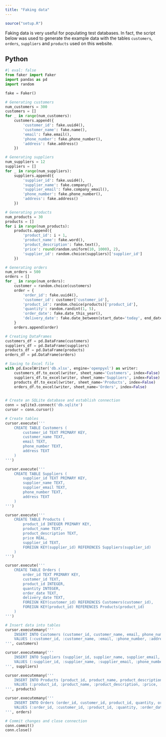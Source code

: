 ```yaml
---
title: "Faking data"
---
```

```r
source("setup.R")
```
Faking data is very useful for populating test databases. In fact, the script below was used to generate the example data with the tables `customers`, `orders`, `suppliers` and `products` used on this website.

::: {.panel-tabset}
## Python
```python
#| eval: false
from faker import Faker
import pandas as pd
import random

fake = Faker()

# Generating customers
num_customers = 300
customers = []
for _ in range(num_customers):
    customers.append({
        'customer_id': fake.uuid4(),
        'customer_name': fake.name(),
        'email': fake.email(),
        'phone_number': fake.phone_number(),
        'address': fake.address()
    })

# Generating suppliers
num_suppliers = 12
suppliers = []
for _ in range(num_suppliers):
    suppliers.append({
        'supplier_id': fake.uuid4(),
        'supplier_name': fake.company(),
        'supplier_email': fake.company_email(),
        'phone_number': fake.phone_number(),
        'address': fake.address()
    })

# Generating products
num_products = 30
products = []
for i in range(num_products):
    products.append({
        'product_id': i + 1,
        'product_name': fake.word(),
        'product_description': fake.text(),
        'price': round(random.uniform(10, 1000), 2),
        'supplier_id': random.choice(suppliers)['supplier_id']
    })

# Generating orders
num_orders = 500
orders = []
for _ in range(num_orders):
    customer = random.choice(customers)
    order = {
        'order_id': fake.uuid4(),
        'customer_id': customer['customer_id'],
        'product_id': random.choice(products)['product_id'],
        'quantity': random.randint(1, 5),
        'order_date': fake.date_this_year(),
        'delivery_date': fake.date_between(start_date='today', end_date='+30d')
    }
    orders.append(order)

# Creating DataFrames
customers_df = pd.DataFrame(customers)
suppliers_df = pd.DataFrame(suppliers)
products_df = pd.DataFrame(products)
orders_df = pd.DataFrame(orders)

# Saving to Excel file
with pd.ExcelWriter('db.xlsx', engine='openpyxl') as writer:
    customers_df.to_excel(writer, sheet_name='Customers', index=False)
    suppliers_df.to_excel(writer, sheet_name='Suppliers', index=False)
    products_df.to_excel(writer, sheet_name='Products', index=False)
    orders_df.to_excel(writer, sheet_name='Orders', index=False)
    

# Create an SQLite database and establish connection
conn = sqlite3.connect('db.sqlite')
cursor = conn.cursor()

# Create tables
cursor.execute('''
    CREATE TABLE Customers (
        customer_id TEXT PRIMARY KEY,
        customer_name TEXT,
        email TEXT,
        phone_number TEXT,
        address TEXT
    )
''')

cursor.execute('''
    CREATE TABLE Suppliers (
        supplier_id TEXT PRIMARY KEY,
        supplier_name TEXT,
        supplier_email TEXT,
        phone_number TEXT,
        address TEXT
    )
''')

cursor.execute('''
    CREATE TABLE Products (
        product_id INTEGER PRIMARY KEY,
        product_name TEXT,
        product_description TEXT,
        price REAL,
        supplier_id TEXT,
        FOREIGN KEY(supplier_id) REFERENCES Suppliers(supplier_id)
    )
''')

cursor.execute('''
    CREATE TABLE Orders (
        order_id TEXT PRIMARY KEY,
        customer_id TEXT,
        product_id INTEGER,
        quantity INTEGER,
        order_date TEXT,
        delivery_date TEXT,
        FOREIGN KEY(customer_id) REFERENCES Customers(customer_id),
        FOREIGN KEY(product_id) REFERENCES Products(product_id)
    )
''')

# Insert data into tables
cursor.executemany('''
    INSERT INTO Customers (customer_id, customer_name, email, phone_number, address)
    VALUES (:customer_id, :customer_name, :email, :phone_number, :address)
''', customers)

cursor.executemany('''
    INSERT INTO Suppliers (supplier_id, supplier_name, supplier_email, phone_number, address)
    VALUES (:supplier_id, :supplier_name, :supplier_email, :phone_number, :address)
''', suppliers)

cursor.executemany('''
    INSERT INTO Products (product_id, product_name, product_description, price, supplier_id)
    VALUES (:product_id, :product_name, :product_description, :price, :supplier_id)
''', products)

cursor.executemany('''
    INSERT INTO Orders (order_id, customer_id, product_id, quantity, order_date, delivery_date)
    VALUES (:order_id, :customer_id, :product_id, :quantity, :order_date, :delivery_date)
''', orders)

# Commit changes and close connection
conn.commit()
conn.close()
```
:::

